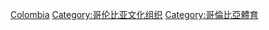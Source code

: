 [[Category:南美洲各国体育组织|Colombia]]
[[Category:哥伦比亚文化组织|Category:哥伦比亚文化组织]]
[[Category:哥倫比亞體育|Category:哥倫比亞體育]]